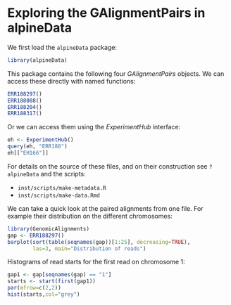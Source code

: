 <!--
%\VignetteEngine{knitr}
%\VignetteIndexEntry{tximport}
-->

# Exploring the GAlignmentPairs in alpineData

We first load the `alpineData` package:

```r
library(alpineData)
```

This package contains the following four *GAlignmentPairs* objects.
We can access these directly with named functions:

```r
ERR188297()
ERR188088()
ERR188204()
ERR188317()
```

Or we can access them using the *ExperimentHub* interface:

```r
eh <- ExperimentHub()
query(eh, "ERR188")
eh[["EH166"]]
```

For details on the source of these files, and on their construction
see `?alpineData` and the scripts:

* `inst/scripts/make-metadata.R`
* `inst/scripts/make-data.Rmd`

We can take a quick look at the paired alignments from one file.
For example their distribution on the different chromosomes:

```r
library(GenomicAlignments)
gap <- ERR188297()
barplot(sort(table(seqnames(gap))[1:25], decreasing=TRUE),
        las=3, main="Distribution of reads")
```

Histograms of read starts for the first read on chromosome 1: 

```r
gap1 <- gap[seqnames(gap) == "1"]
starts <- start(first(gap1))
par(mfrow=c(2,2))
hist(starts,col="grey")
```

